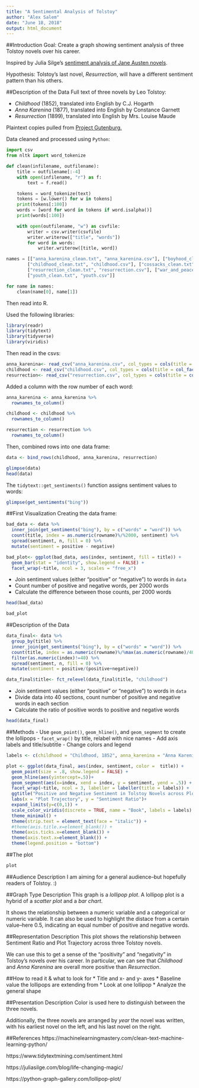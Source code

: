 ```yaml
---
title: "A Sentimental Analysis of Tolstoy"
author: "Alex Salem"
date: "June 18, 2018"
output: html_document
---
```

##Introduction
Goal: Create a graph showing sentiment analysis of three Tolstoy novels over his career.

Inspired by Julia Silge's [sentiment analysis of Jane Austen novels](https://juliasilge.com/blog/life-changing-magic/).

Hypothesis: Tolstoy's last novel, *Resurrection*, will have a different sentiment pattern than his others.

##Description of the Data
Full text of three novels by Leo Tolstoy:

- *Childhood* (1852), translated into English by C.J. Hogarth
- *Anna Karenina* (1877), translated into English by Constance Garnett
- *Resurrection* (1899), translated into English by Mrs. Louise Maude

Plaintext copies pulled from [Project Gutenburg.](http://www.gutenberg.org/)

Data cleaned and processed using `Python`:
```python
import csv
from nltk import word_tokenize

def clean(infilename, outfilename):
	title = outfilename[:-4]
	with open(infilename, "r") as f:
		text = f.read()

	tokens = word_tokenize(text)
	tokens = [w.lower() for w in tokens]
	print(tokens[:100])
	words = [word for word in tokens if word.isalpha()]
	print(words[:100])

	with open(outfilename, "w") as csvfile:
		writer = csv.writer(csvfile)
		writer.writerow(["title", "words"])
		for word in words:
			writer.writerow([title, word])

names = [["anna_karenina_clean.txt", "anna_karenina.csv"], ["boyhood_clean.txt", "boyhood.csv"], 
		["childhood_clean.txt", "childhood.csv"], ["cossacks_clean.txt", "cossacks.csv"],
		["resurrection_clean.txt", "resurrection.csv"], ["war_and_peace_clean.txt", "war_and_peace.csv"],
		["youth_clean.txt", "youth.csv"]]

for name in names:
	clean(name[0], name[1])
```
Then read into R.

Used the following libraries:
```r
library(readr)
library(tidytext)
library(tidyverse)
library(viridis)
```

Then read in the csvs:
```r
anna_karenina<- read_csv("anna_karenina.csv", col_types = cols(title = col_factor(levels = NULL)))
childhood <- read_csv("childhood.csv", col_types = cols(title = col_factor(levels = NULL)))
resurrection<- read_csv("resurrection.csv", col_types = cols(title = col_factor(levels = NULL)))
```

Added a column with the row number of each word:
```r
anna_karenina <- anna_karenina %>% 
  rownames_to_column()

childhood <- childhood %>% 
  rownames_to_column()

resurrection <- resurrection %>% 
  rownames_to_column()

```

Then, combined rows into one data frame:
```r
data <- bind_rows(childhood, anna_karenina, resurrection)
```

```r
glimpse(data)
head(data)
```

The `tidytext::get_sentiments()` function assigns sentiment values to words:

```r
glimpse(get_sentiments("bing"))
```

##First Visualization
Creating the data frame:
```r
bad_data <- data %>% 
  inner_join(get_sentiments("bing"), by = c("words" = "word")) %>%
  count(title, index = as.numeric(rowname)%/%2000, sentiment) %>%
  spread(sentiment, n, fill = 0) %>%
  mutate(sentiment = positive - negative)

bad_plot<- ggplot(bad_data, aes(index, sentiment, fill = title)) +
  geom_bar(stat = "identity", show.legend = FALSE) +
  facet_wrap(~title, ncol = 3, scales = "free_x")
```
* Join sentiment values (either "positive" or "negative") to words in `data`
* Count number of positive and negative words, per 2000 words
* Calculate the difference between those counts, per 2000 words

```r
head(bad_data)
```
```r
bad_plot
```


##Description of the Data
```r
data_final<- data %>% 
  group_by(title) %>% 
  inner_join(get_sentiments("bing"), by = c("words" = "word")) %>% 
  count(title, index = as.numeric(rowname)%/%max(as.numeric(rowname)/40), sentiment) %>%
  filter(as.numeric(index)!=40) %>% 
  spread(sentiment, n, fill = 0) %>%
  mutate(sentiment = positive/(positive+negative))

data_final$title<- fct_relevel(data_final$title, "childhood")
```
- Join sentiment values (either "positive" or "negative") to words in `data`
- Divide data into 40 sections, count number of positive and negative words in each section
- Calculate the ratio of positive words to positive and negative words

```r
head(data_final)
```


##Methods
- Use `geom_point()`, `geom_hline()`, and `geom_segment` to create the lollipops
- `facet_wrap()` by title, relabel with nice names
- Add axis labels and title/subtitle
- Change colors and legend
```r
labels <- c(childhood = "Childhood, 1852", anna_karenina = "Anna Karenina, 1877", resurrection = "Resurrection, 1899")

plot <- ggplot(data_final, aes(index, sentiment, color =  title)) +
  geom_point(size = .8, show.legend = FALSE) +
  geom_hline(aes(yintercept=.5))+
  geom_segment(aes(x=index, xend = index, y = sentiment, yend = .5)) +
  facet_wrap(~title, ncol = 3, labeller = labeller(title = labels)) +
  ggtitle("Positive and Negative Sentiment in Tolstoy Novels across Plot Trajectory", subtitle = "Sentiment Ratio = Positive Words / (Positive Words + Negative Words) \nSentiment Ratio > 0.5 indicates more positive than negative words \nSentiment Ratio < 0.5 indicates more negative than positive words      ") +
  labs(x = "Plot Trajectory", y = "Sentiment Ratio")+
  expand_limits(y=c(0,1)) +
  scale_color_viridis(discrete = TRUE, name = "Book", labels = labels) +
  theme_minimal() +
  theme(strip.text = element_text(face = "italic")) +
  #theme(axis.title.x=element_blank()) +
  theme(axis.ticks.x=element_blank()) +
  theme(axis.text.x=element_blank()) +
  theme(legend.position = "bottom")

```

##The plot
```r
plot
``` 


##Audience Description
I am aiming for a general audience--but hopefully readers of Tolstoy. :)


##Graph Type Description
This graph is a *lollipop plot*. A lollipop plot is a hybrid of a *scatter plot* and a *bar chart*. 

It shows the relationship between a numeric variable and a categorical or numeric variable. It can also be used to highlight the distace from a certain value--here 0.5, indicating an equal number of positive and negative words.


##Representation Description
This plot shows the relationship between Sentiment Ratio and Plot Trajectory across three Tolstoy novels.

We can use this to get a sense of the "positivity" and "negativity" in Tolstoy's novels over his career. In particular, we can see that *Childhood* and *Anna Karenina* are overall more positive than *Resurrection*.

##How to read it & what to look for
* Title and x- and y- axes
* Baseline value the lollipops are extending from
* Look at one lollipop
* Analyze the general shape

##Presentation Description
Color is used here to distinguish between the three novels.

Additionally, the three novels are arranged by *year* the novel was written, with his earliest novel on the left, and his last novel on the right.


##References
https://machinelearningmastery.com/clean-text-machine-learning-python/

https://www.tidytextmining.com/sentiment.html

https://juliasilge.com/blog/life-changing-magic/

https://python-graph-gallery.com/lollipop-plot/

